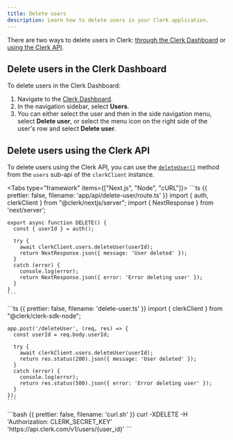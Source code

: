 ```yaml
---
title: Delete users
description: Learn how to delete users in your Clerk application.
---
```


There are two ways to delete users in Clerk: [through the Clerk Dashboard](#delete-users-in-the-clerk-dashboard) or [using the Clerk API](#delete-users-using-the-clerk-api).

## Delete users in the Clerk Dashboard

To delete users in the Clerk Dashboard:

1. Navigate to the [Clerk Dashboard](https://dashboard.clerk.com/last-active?path=users).
1. In the navigation sidebar, select **Users**.
1. You can either select the user and then in the side navigation menu, select **Delete user**, or select the menu icon on the right side of the user's row and select **Delete user**.

## Delete users using the Clerk API

To delete users using the Clerk API, you can use the [`deleteUser()`](/docs/references/backend/user/delete-user) method from the `users` sub-api of the `clerkClient` instance.

<Tabs type="framework" items={["Next.js", "Node", "cURL"]}>
  <Tab>
    ```ts {{ prettier: false, filename: 'app/api/delete-user/route.ts' }}
    import { auth, clerkClient } from "@clerk/nextjs/server";
    import { NextResponse } from 'next/server';

    export async function DELETE() {
      const { userId } = auth();

      try {
        await clerkClient.users.deleteUser(userId);
        return NextResponse.json({ message: 'User deleted' });
      }
      catch (error) {
        console.log(error);
        return NextResponse.json({ error: 'Error deleting user' });
      }
    }
    ```
  </Tab>

  <Tab>
    ```ts {{ prettier: false, filename: 'delete-user.ts' }}
    import { clerkClient } from "@clerk/clerk-sdk-node";

    app.post('/deleteUser', (req, res) => {
      const userId = req.body.userId;

      try {
        await clerkClient.users.deleteUser(userId);
        return res.status(200).json({ message: 'User deleted' });
      }
      catch (error) {
        console.log(error);
        return res.status(500).json({ error: 'Error deleting user' });
      }
    });
    ```
  </Tab>

  <Tab>
    ```bash {{ prettier: false, filename: 'curl.sh' }}
    curl -XDELETE -H 'Authorization: CLERK_SECRET_KEY' 'https://api.clerk.com/v1/users/{user_id}'
    ```
  </Tab>
</Tabs>
